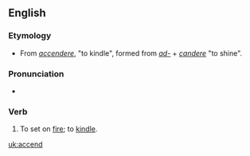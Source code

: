==English==

===Etymology===
*From {{L.}} ''[[accendere]]'', "to kindle", formed from ''[[ad-]]'' + ''[[candere]]'' "to shine".

===Pronunciation===
*{{IPA| [æk'sɛnd]}}

===Verb===
{{en-verb}}

# {{transitive|obsolete}} To set on [[fire]]; to [[kindle]].

[[uk:accend]]